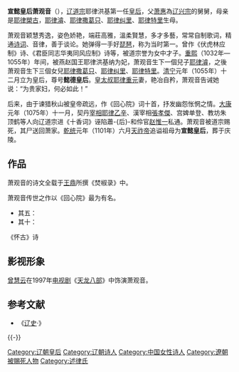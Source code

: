 '''宣懿皇后萧观音'''（{{bd|1040年||1075年||catIdx=X}}），[[辽道宗|辽道宗]]耶律洪基第一任[[皇后|皇后]]，父[[萧惠|萧惠]]為[[辽兴宗|辽兴宗]]的舅舅，母亲是[[耶律槊古|耶律槊古]]，[[耶律濬|耶律濬]]、[[耶律撒葛只|耶律撒葛只]]、[[耶律纠里|耶律纠里]]、[[耶律特里|耶律特里]]生母。

萧观音颖慧秀逸，姿色娇艳，端莊高雅，溫柔賢慧，多才多藝，常常自制歌词，精通[[诗词|诗词]]、音律，善于谈论。她弹得一手好[[琵琶|琵琶]]，称为当时第一。曾作《伏虎林应制》诗、《君臣同志华夷同风应制》诗等，被道宗誉为女中才子。[[重熙|重熙]]（1032年—1055年）年间，被燕赵国王耶律洪基纳为妃，萧观音生下一個兒子[[耶律濬|耶律濬]]，之後萧观音生下三個女兒[[耶律撒葛只|耶律撒葛只]]、[[耶律纠里|耶律纠里]]、[[耶律特里|耶律特里]]。[[清宁|清宁]]元年（1055年）十二月立为皇后，尊号'''懿德皇后'''。[[皇太叔|皇太叔]][[耶律重元|耶律重元]]妻，艳冶自矜，萧观音告诫她说：“为贵家妇，何必如此！”

后来，由于谏猎秋山被皇帝疏远，作《回心院》词十首，抒发幽怨怅惘之情。[[大康|大康]]元年（1075年）十一月，契丹[[宰相|宰相]][[耶律乙辛|耶律乙辛]]、漢宰相[[張孝傑|張孝傑]]、宫婢单登、教坊朱顶鹤等人向辽道宗进《十香词》诬陷蕭-{后}-和伶官[[赵惟一_(辽朝)|赵惟一]]私通。萧观音被道宗赐死，其尸送回萧家。[[乾统|乾统]]元年（1101年）六月[[辽天祚帝|天祚帝]]追谥祖母为'''宣懿皇后'''，葬于庆陵。

==作品==
萧观音的诗文全载于[[王鼎_(辽朝)|王鼎]]所撰《焚椒录》中。

萧观音传世之作以《回心院》最为有名。
*其五：{{quote|<br /><blockquote>剔银灯，须知一样明。偏是君来生彩晕，对妾故作青荧荧。剔银灯，待君行。</blockquote>
}} 
*其十：{{quote|<br /><blockquote>张鸣筝，恰恰语娇莺。一从弹作房中曲，常和窗前风雨声。张鸣筝，待君听。</blockquote>
}} 
《怀古》诗{{quote|<br /><blockquote>宫中只数赵家妆，败雨残云误汉王。唯有知情一片月，曾窥飞燕入昭阳。</blockquote>
}}

== 影视形象 ==
[[曾慧云|曾慧云]]在1997年[[电视剧|电视剧]]《[[天龍八部_(1997年電視劇)|天龙八部]]》中饰演萧观音。

== 参考文献 ==
{{Reflist}}
*《[[辽史|辽史]]·{{s|辽史/卷71|卷71·后妃列传}}》

{{-}}
{{start box}}
{{s-before|[[蕭撻里|蕭撻里]]}}
{{s-title|[[:Category:辽朝皇后|辽朝皇后]]|1055年－1075年}}
{{s-after|[[蕭坦思|蕭坦思]]}}
{{end box}}

{{遼朝皇后}}

[[Category:辽朝皇后|Category:辽朝皇后]]
[[Category:辽朝诗人|Category:辽朝诗人]]
[[Category:中国女性诗人|Category:中国女性诗人]]
[[Category:遼朝被賜死人物|Category:遼朝被賜死人物]]
[[Category:述律氏|Category:述律氏]]